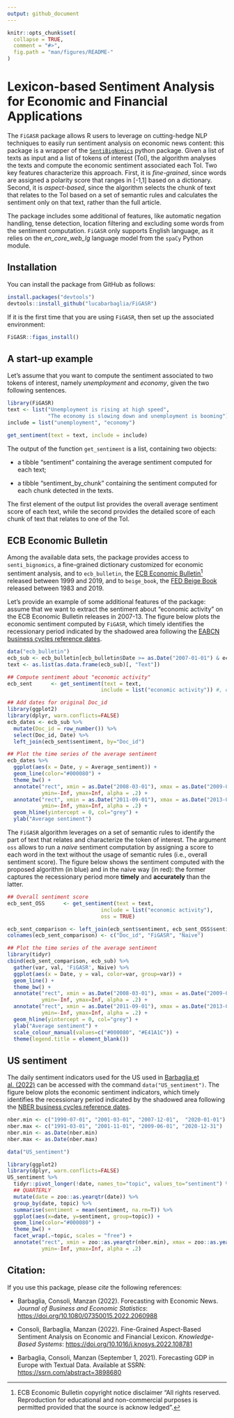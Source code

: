 ```yaml
---
output: github_document
---
```


<!-- README.md is generated from README.Rmd. Please edit that file -->

```r
knitr::opts_chunk$set(
  collapse = TRUE,
  comment = "#>",
  fig.path = "man/figures/README-"
)
```

# Lexicon-based Sentiment Analysis for Economic and Financial Applications

The `FiGASR` package allows R users to leverage on cutting-hedge NLP techniques to easily run sentiment analysis on economic news content:
this package is a wrapper of the [`SentiBigNomics`](https://github.com/sergioconsoli/SentiBigNomics) python package.
Given a list of texts as input and a list of tokens of interest (ToI), the algorithm analyses the texts and compute the economic sentiment associated each ToI. 
Two key features characterize this approach.
First, it is *fine-grained*, since words are assigned a polarity score
that ranges in [-1,1] based on a dictionary.
Second, it is *aspect-based*, since the algorithm selects the chunk of text that relates to the ToI based on a set of semantic rules and calculates the sentiment only on that text, rather than the full article. 

The package includes some additional of features, like automatic negation handling, tense detection, location filtering and excluding some words from the sentiment computation.
`FiGASR` only supports English language, as it relies on the *en_core_web_lg* language model from the `spaCy` Python module.




## Installation

You can install the package from GitHub as follows:

```r
install.packages("devtools")
devtools::install_github("lucabarbaglia/FiGASR")
```

If it is the first time that you are using `FiGASR`, then set up the associated environment:

```r
FiGASR::figas_install()
```


## A start-up example

Let's assume that you want to compute the sentiment associated to two tokens of interest, namely *unemployment* and *economy*, given the two following sentences.

```r
library(FiGASR)
text <- list("Unemployment is rising at high speed",
             "The economy is slowing down and unemployment is booming")
include = list("unemployment", "economy")

get_sentiment(text = text, include = include)

```

The output of the function `get_sentiment` is a list, containing two objects:

- a tibble "sentiment" containing the average sentiment computed for each text;

- a tibble "sentiment_by_chunk" containing the sentiment computed for each chunk detected in the texts.

The first element of the output list provides the overall average sentiment score of each text, while the second provides the detailed score of each chunk of text that relates to one of the ToI.


## ECB Economic Bulletin

Among the available data sets, the package provides access to `senti_bignomics`, a fine-grained dictionary customized for economic sentiment analysis, and to `ecb_bulletin`,
the [ECB Economic Bulletin](https://www.ecb.europa.eu/pub/economic-bulletin/html/index.en.html)^[ECB Economic Bulletin copyright notice disclaimer  "All rights reserved. Reproduction for educational and non-commercial purposes is permitted provided that the source is acknow ledged".] released between 1999 and 2019, and to `beige_book`,
the [FED Beige Book](https://www.federalreserve.gov/monetarypolicy/beige-book-default.htm) released between 1983 and 2019.

Let's provide an example of some additional features of the package: assume that we want to extract the sentiment about "economic activity" on the ECB Economic Bulletin releases in 2007-13. The figure below plots the economic sentiment computed by `FiGASR`, which timely identifies the recessionary period indicated by the shadowed area following the [EABCN business cycles reference dates](https://eabcn.org/dc/chronology-euro-area-business-cycles).


```r
data("ecb_bulletin")
ecb_sub <- ecb_bulletin[ecb_bulletin$Date >= as.Date("2007-01-01") & ecb_bulletin$Date <= as.Date("2013-01-01"), ]
text <- as.list(as.data.frame(ecb_sub)[, "Text"])

## Compute sentiment about "economic activity"
ecb_sent      <- get_sentiment(text = text,
                              include = list("economic activity")) #, exclude = list("stock market"))

## Add dates for original Doc_id
library(ggplot2)
library(dplyr, warn.conflicts=FALSE)
ecb_dates <- ecb_sub %>%
  mutate(Doc_id = row_number()) %>%
  select(Doc_id, Date) %>%
  left_join(ecb_sent$sentiment, by="Doc_id")

## Plot the time series of the average sentiment
ecb_dates %>%
  ggplot(aes(x = Date, y = Average_sentiment)) +
  geom_line(color="#000080") +
  theme_bw() +
  annotate("rect", xmin = as.Date("2008-03-01"), xmax = as.Date("2009-06-01"),
           ymin=-Inf, ymax=Inf, alpha = .2) +
  annotate("rect", xmin = as.Date("2011-09-01"), xmax = as.Date("2013-03-01"),
           ymin=-Inf, ymax=Inf, alpha = .2) +
  geom_hline(yintercept = 0, col="grey") +
  ylab("Average sentiment")

```

The `FiGASR` algorithm leverages on a set of semantic rules to identify the part of text that relates and characterize the token of interest. The argument `oss` allows to run a *naive* sentiment computation by assigning a score to each word in the text without the usage of semantic rules (i.e., overall sentiment score). The figure below shows the sentiment computed with the proposed algorithm (in blue) and in the naive way (in red): the former captures the recessionary period more **timely** and **accurately** than the latter.


```r
## Overall sentiment score
ecb_sent_OSS      <- get_sentiment(text = text,
                              include = list("economic activity"),
                              oss = TRUE)

ecb_sent_comparison <- left_join(ecb_sent$sentiment, ecb_sent_OSS$sentiment, by="Doc_id")
colnames(ecb_sent_comparison) <- c("Doc_id", "FiGASR", "Naive")

## Plot the time series of the average sentiment
library(tidyr)
cbind(ecb_sent_comparison, ecb_sub) %>%
  gather(var, val, 'FiGASR', Naive) %>%
  ggplot(aes(x = Date, y = val, color=var, group=var)) +
  geom_line() +
  theme_bw() +
  annotate("rect", xmin = as.Date("2008-03-01"), xmax = as.Date("2009-06-01"),
           ymin=-Inf, ymax=Inf, alpha = .2) +
  annotate("rect", xmin = as.Date("2011-09-01"), xmax = as.Date("2013-03-01"),
           ymin=-Inf, ymax=Inf, alpha = .2) +
  geom_hline(yintercept = 0, col="grey") +
  ylab("Average sentiment") +
  scale_colour_manual(values=c("#000080", "#E41A1C")) +
  theme(legend.title = element_blank())

```


## US sentiment


The daily sentiment indicators used for the US used in [Barbaglia et al. (2022)](https://doi.org/10.1080/07350015.2022.2060988) can be accessed with the command `data("US_sentiment")`.
The figure below plots the economic sentiment indicators, which timely identifies the recessionary period indicated by the shadowed area following the [NBER business cycles reference dates](https://www.nber.org/cycles.html).

```r
nber.min <- c("1990-07-01", "2001-03-01", "2007-12-01",  "2020-01-01") 
nber.max <- c("1991-03-01", "2001-11-01", "2009-06-01", "2020-12-31")
nber.min <- as.Date(nber.min)
nber.max <- as.Date(nber.max)

data("US_sentiment")

library(ggplot2)
library(dplyr, warn.conflicts=FALSE)
US_sentiment %>%
  tidyr::pivot_longer(!date, names_to="topic", values_to="sentiment") %>%
  ## QUARTERLY
  mutate(date = zoo::as.yearqtr(date)) %>%
  group_by(date, topic) %>%
  summarise(sentiment = mean(sentiment, na.rm=T)) %>%
  ggplot(aes(x=date, y=sentiment, group=topic)) +
  geom_line(color="#000080") +
  theme_bw() +
  facet_wrap(.~topic, scales = "free") +
  annotate("rect", xmin = zoo::as.yearqtr(nber.min), xmax = zoo::as.yearqtr(nber.max),
           ymin=-Inf, ymax=Inf, alpha = .2) 

```



## Citation:

If you use this package, please *cite* the following references:

<!-- ## References: -->

* Barbaglia, Consoli, Manzan (2022). Forecasting with Economic News. *Journal of Business and Economic Statistics*: [https://doi.org/10.1080/07350015.2022.2060988](https://doi.org/10.1080/07350015.2022.2060988)

* Consoli, Barbaglia, Manzan (2022). Fine-Grained  Aspect-Based Sentiment Analysis on Economic and Financial Lexicon. *Knowledge-Based Systems*: [https://doi.org/10.1016/j.knosys.2022.108781](https://doi.org/10.1016/j.knosys.2022.108781)

* Barbaglia, Consoli, Manzan (September 1, 2021). Forecasting GDP in Europe with Textual Data. Available at SSRN: [https://ssrn.com/abstract=3898680](https://ssrn.com/abstract=3898680)
